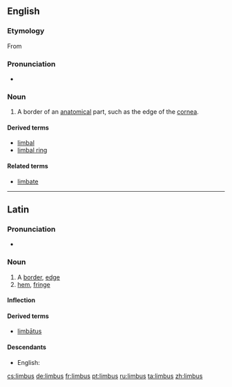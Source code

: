 ==English==

===Etymology===
From {{etyl|la}} {{term|limbus||edge, border|lang=la}}

===Pronunciation===
* {{rhymes|ɪmbəs}}

===Noun===
{{en-noun|-}}

# {{medicine|biology}} A border of an [[anatomical]] part, such as the edge of the [[cornea]].

====Derived terms====
* [[limbal]]
* [[limbal ring]]

====Related terms====
* [[limbate]]

----

==Latin==

===Pronunciation===
* {{a|Classical}} {{IPA|/ˈlim.bus/|lang=la}}

===Noun===
{{la-noun|limbus|limbi|limbī|m|second}}

# A [[border]], [[edge]]
# [[hem]], [[fringe]]

====Inflection====
{{la-decl-2nd|limb}}

====Derived terms====
* [[limbatus|limbātus]]

====Descendants====
* English: {{l|en|limbus}}

[[cs:limbus]]
[[de:limbus]]
[[fr:limbus]]
[[pt:limbus]]
[[ru:limbus]]
[[ta:limbus]]
[[zh:limbus]]